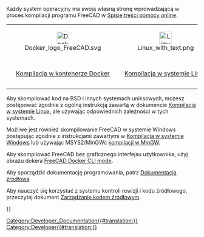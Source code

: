 <languages/>
Każdy system operacyjny ma swoją własną stronę wprowadzającą w proces kompilacji programu FreeCAD w [[Online_Help_Toc/pl|Spisie treści pomocy online]]. 
{| align='center' cellpadding='10px'
|align=center|
[[File:Docker_logo_FreeCAD.svg|x32px|alt='Docker'|link=Compile_on_Docker]]
|align=center|[[Image:Linux_with_text.png|x32px|alt='Linux'|link=Compile_on_Linux/pl]]
|align=center|[[Image:Mac.png|x32px|alt='MacOS'|link= Compile_on_MacOS/pl]]
|align=center|
[[Image:Windows.png|x32px|alt='Windows'|link=Compile_on_Windows/pl]]
|-
|align=center|[[Compile_on_Docker|Kompilacja w kontenerze Docker]]<!--[[File:Docker_logo_FreeCAD.svg|x32px|alt='Docker'|link=Compile_on_Docker]]-->
|align=center|[[Compile_on_Linux/pl|Kompilacja w systemie Linux]]
|align=center|[[Compile_on_MacOS/pl|Kompilacja w systemie MacOS]]
|align=center|[[Compile_on_Windows/pl|Kompilacja w systemie Windows]]
|}

Aby skompilować kod na BSD i innych systemach uniksowych, możesz postępować zgodnie z ogólną instrukcją zawartą w dokumencie [[Compile_on_Linux/pl|Kompilacja w systemie Linux]], ale używając odpowiednich zależności w tych systemach.

Możliwe jest również skompilowanie FreeCAD w systemie Windows postępując zgodnie z instrukcjami zawartymi w [[Compile_on_Windows/pl|Kompilacja w systemie Windows]] lub używając MSYS2/MinGWc [[Compile_on_MinGW/pl|kompilacji w MinGW]].

Aby skompilować FreeCAD bez graficznego interfejsu użytkownika, użyj obrazu dokera [[FreeCAD_Docker_CLI_mode/pl|FreeCAD Docker CLI mode]].

Aby sporządzić dokumentację programowania, patrz [[Source_documentation/pl|Dokumentacja źródłowa]].

Aby nauczyć się korzystać z systemu kontroli rewizji i kodu źródłowego, przeczytaj dokument [[Source_code_management/pl|Zarządzanie kodem źródłowym]].


{{Userdocnavi{{#translation:}}}}
[[Category:Developer_Documentation{{#translation:}}]]
[[Category:Developer{{#translation:}}]]